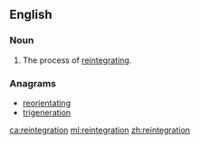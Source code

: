 ==English==

===Noun===
{{en-noun|~}}

# The process of [[reintegrate|reintegrating]].

===Anagrams===
* [[reorientating#English|reorientating]]
* [[trigeneration#English|trigeneration]]

[[ca:reintegration]]
[[ml:reintegration]]
[[zh:reintegration]]